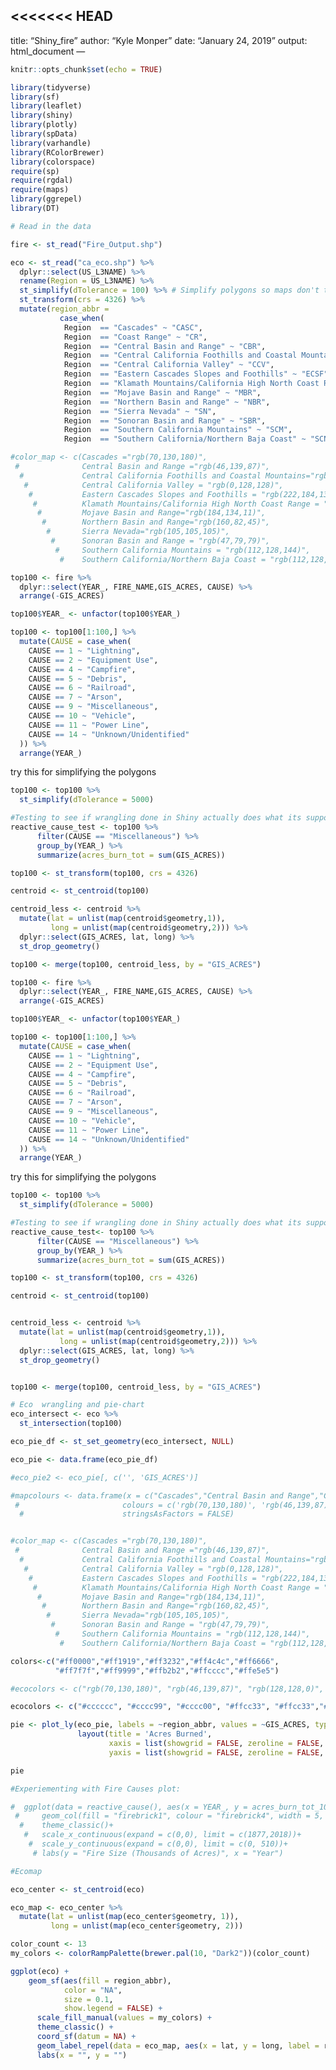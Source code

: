 <<<<<<< HEAD
---
title: "Shiny_fire"
author: "Kyle Monper"
date: "January 24, 2019"
output: html_document
---

```r
knitr::opts_chunk$set(echo = TRUE)
```

```r
library(tidyverse)
library(sf)
library(leaflet)
library(shiny)
library(plotly)
library(spData)
library(varhandle)
library(RColorBrewer)
library(colorspace)
require(sp)
require(rgdal)
require(maps)
library(ggrepel)
library(DT)
```

```r
# Read in the data

fire <- st_read("Fire_Output.shp")

eco <- st_read("ca_eco.shp") %>% 
  dplyr::select(US_L3NAME) %>% 
  rename(Region = US_L3NAME) %>% 
  st_simplify(dTolerance = 100) %>% # Simplify polygons so maps don't take forever to load
  st_transform(crs = 4326) %>% 
  mutate(region_abbr = 
           case_when(
            Region  == "Cascades" ~ "CASC",
            Region  == "Coast Range" ~ "CR",
            Region  == "Central Basin and Range" ~ "CBR",
            Region  == "Central California Foothills and Coastal Mountains" ~ "CCFCM",
            Region  == "Central California Valley" ~ "CCV",
            Region  == "Eastern Cascades Slopes and Foothills" ~ "ECSF",
            Region  == "Klamath Mountains/California High North Coast Range" ~ "KM/NCR",
            Region  == "Mojave Basin and Range" ~ "MBR",
            Region  == "Northern Basin and Range" ~ "NBR",
            Region  == "Sierra Nevada" ~ "SN",
            Region  == "Sonoran Basin and Range" ~ "SBR",
            Region  == "Southern California Mountains" ~ "SCM",
            Region  == "Southern California/Northern Baja Coast" ~ "SCNBC"))

#color_map <- c(Cascades ="rgb(70,130,180)", 
 #              Central Basin and Range ="rgb(46,139,87)", 
  #             Central California Foothills and Coastal Mountains="rgb(128,128,0)", 
   #            Central California Valley = "rgb(0,128,128)", 
    #           Eastern Cascades Slopes and Foothills = "rgb(222,184,135)",
     #          Klamath Mountains/California High North Coast Range = "rgb(188,143,143)", 
      #         Mojave Basin and Range="rgb(184,134,11)", 
       #        Northern Basin and Range="rgb(160,82,45)", 
        #       Sierra Nevada="rgb(105,105,105)", 
         #      Sonoran Basin and Range = "rgb(47,79,79)", 
          #     Southern California Mountains = "rgb(112,128,144)", 
           #    Southern California/Northern Baja Coast = "rgb(112,128,144)")
```


```r

top100 <- fire %>% 
  dplyr::select(YEAR_, FIRE_NAME,GIS_ACRES, CAUSE) %>% 
  arrange(-GIS_ACRES)

top100$YEAR_ <- unfactor(top100$YEAR_)

top100 <- top100[1:100,] %>% 
  mutate(CAUSE = case_when(
    CAUSE == 1 ~ "Lightning",
    CAUSE == 2 ~ "Equipment Use",
    CAUSE == 4 ~ "Campfire",
    CAUSE == 5 ~ "Debris",
    CAUSE == 6 ~ "Railroad",
    CAUSE == 7 ~ "Arson",
    CAUSE == 9 ~ "Miscellaneous",
    CAUSE == 10 ~ "Vehicle",
    CAUSE == 11 ~ "Power Line",
    CAUSE == 14 ~ "Unknown/Unidentified"
  )) %>% 
  arrange(YEAR_)


```

try this for simplifying the polygons
```r
top100 <- top100 %>% 
  st_simplify(dTolerance = 5000)
```

```r
#Testing to see if wrangling done in Shiny actually does what its supposed to
reactive_cause_test <- top100 %>%
      filter(CAUSE == "Miscellaneous") %>% 
      group_by(YEAR_) %>% 
      summarize(acres_burn_tot = sum(GIS_ACRES))
```

```r
top100 <- st_transform(top100, crs = 4326)

centroid <- st_centroid(top100)

centroid_less <- centroid %>% 
  mutate(lat = unlist(map(centroid$geometry,1)),
         long = unlist(map(centroid$geometry,2))) %>% 
  dplyr::select(GIS_ACRES, lat, long) %>% 
  st_drop_geometry()

top100 <- merge(top100, centroid_less, by = "GIS_ACRES")
```

```r

top100 <- fire %>% 
  dplyr::select(YEAR_, FIRE_NAME,GIS_ACRES, CAUSE) %>% 
  arrange(-GIS_ACRES)

top100$YEAR_ <- unfactor(top100$YEAR_)

top100 <- top100[1:100,] %>% 
  mutate(CAUSE = case_when(
    CAUSE == 1 ~ "Lightning",
    CAUSE == 2 ~ "Equipment Use",
    CAUSE == 4 ~ "Campfire",
    CAUSE == 5 ~ "Debris",
    CAUSE == 6 ~ "Railroad",
    CAUSE == 7 ~ "Arson",
    CAUSE == 9 ~ "Miscellaneous",
    CAUSE == 10 ~ "Vehicle",
    CAUSE == 11 ~ "Power Line",
    CAUSE == 14 ~ "Unknown/Unidentified"
  )) %>% 
  arrange(YEAR_)
```

try this for simplifying the polygons
```r
top100 <- top100 %>% 
  st_simplify(dTolerance = 5000)
```

```r
#Testing to see if wrangling done in Shiny actually does what its supposed to
reactive_cause_test<- top100 %>%
      filter(CAUSE == "Miscellaneous") %>% 
      group_by(YEAR_) %>% 
      summarize(acres_burn_tot = sum(GIS_ACRES))
```

```r
top100 <- st_transform(top100, crs = 4326)

centroid <- st_centroid(top100)


centroid_less <- centroid %>% 
  mutate(lat = unlist(map(centroid$geometry,1)),
           long = unlist(map(centroid$geometry,2))) %>% 
  dplyr::select(GIS_ACRES, lat, long) %>% 
  st_drop_geometry()


top100 <- merge(top100, centroid_less, by = "GIS_ACRES")

```

```r

# Eco  wrangling and pie-chart
eco_intersect <- eco %>% 
  st_intersection(top100)

eco_pie_df <- st_set_geometry(eco_intersect, NULL)

eco_pie <- data.frame(eco_pie_df)

#eco_pie2 <- eco_pie[, c('', 'GIS_ACRES')]

#mapcolours <- data.frame(x = c("Cascades","Central Basin and Range","Central California Foothills and Coastal Mountains","Central California Valley", "Eastern Cascades Slopes and Foothills","Klamath Mountains/California High North Coast Range","Mojave Basin and Range","Northern Basin and Range","Sierra Nevada","Sonoran Basin and Range","Southern California Mountains", "Southern California/Northern Baja Coast"),
 #                       colours = c('rgb(70,130,180)', 'rgb(46,139,87)', 'rgb(128,128,0)', 'rgb(0,128,128)', 'rgb(222,184,135)','rgb(188,143,143)', 'rgb(184,134,11)', 'rgb(160,82,45)', 'rgb(105,105,105)', 'rgb(47,79,79)','rgb(112,128,144)','rgb(112,128,144)','rgb(112,128,144)'),
  #                      stringsAsFactors = FALSE)


#color_map <- c(Cascades ="rgb(70,130,180)", 
 #              Central Basin and Range ="rgb(46,139,87)", 
  #             Central California Foothills and Coastal Mountains="rgb(128,128,0)", 
   #            Central California Valley = "rgb(0,128,128)", 
    #           Eastern Cascades Slopes and Foothills = "rgb(222,184,135)",
     #          Klamath Mountains/California High North Coast Range = "rgb(188,143,143)", 
      #         Mojave Basin and Range="rgb(184,134,11)", 
       #        Northern Basin and Range="rgb(160,82,45)", 
        #       Sierra Nevada="rgb(105,105,105)", 
         #      Sonoran Basin and Range = "rgb(47,79,79)", 
          #     Southern California Mountains = "rgb(112,128,144)", 
           #    Southern California/Northern Baja Coast = "rgb(112,128,144)")

colors<-c("#ff0000","#ff1919","#ff3232","#ff4c4c","#ff6666",
          "#ff7f7f","#ff9999","#ffb2b2","#ffcccc","#ffe5e5")

#ecocolors <- c("rgb(70,130,180)", "rgb(46,139,87)", "rgb(128,128,0)", "rgb(0,128,128)", "rgb(222,184,135)","rgb(188,143,143)", "rgb(184,134,11)", "rgb(160,82,45)", "rgb(105,105,105)", "rgb(47,79,79)","rgb(112,128,144)", "rgb(112,128,144)")

ecocolors <- c("#cccccc", "#cccc99", "#cccc00", "#ffcc33", "#ffcc33","#ffcc33	", "#ffcc33", "#ffcc33", "#cc99cc", "#ffcc33","#ffcc33", "#ffcc33")

pie <- plot_ly(eco_pie, labels = ~region_abbr, values = ~GIS_ACRES, type = 'pie', marker = list(colors = ecocolors)) %>% 
               layout(title = 'Acres Burned',
                      xaxis = list(showgrid = FALSE, zeroline = FALSE, showticklabels = FALSE),
                      yaxis = list(showgrid = FALSE, zeroline = FALSE, showticklabels = FALSE))

pie

```

```r
#Experiementing with Fire Causes plot:

#  ggplot(data = reactive_cause(), aes(x = YEAR_, y = acres_burn_tot_1000))+
 #     geom_col(fill = "firebrick1", colour = "firebrick4", width = 5, position = "stack")+
  #    theme_classic()+
   #   scale_x_continuous(expand = c(0,0), limit = c(1877,2018))+
    #  scale_y_continuous(expand = c(0,0), limit = c(0, 510))+
     # labs(y = "Fire Size (Thousands of Acres)", x = "Year")

```

```r
#Ecomap

eco_center <- st_centroid(eco)

eco_map <- eco_center %>% 
  mutate(lat = unlist(map(eco_center$geometry, 1)),
         long = unlist(map(eco_center$geometry, 2)))

color_count <- 13
my_colors <- colorRampPalette(brewer.pal(10, "Dark2"))(color_count)

ggplot(eco) +
    geom_sf(aes(fill = region_abbr),
            color = "NA",
            size = 0.1,
            show.legend = FALSE) +
      scale_fill_manual(values = my_colors) +
      theme_classic() +
      coord_sf(datum = NA) +
      geom_label_repel(data = eco_map, aes(x = lat, y = long, label = region_abbr))+
      labs(x = "", y = "")

```

